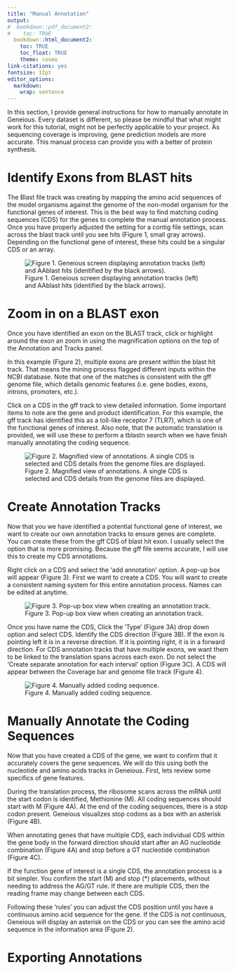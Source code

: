 ```yaml
---
title: "Manual Annotation"
output:
#  bookdown::pdf_document2:
#    toc: TRUE
  bookdown::html_document2: 
    toc: TRUE
    toc_float: TRUE
    theme: cosmo
link-citations: yes
fontsize: 12pt
editor_options: 
  markdown: 
    wrap: sentence
---
```


In this section, I provide general instructions for how to manually annotate in Geneious.
Every dataset is different, so please be mindful that what might work for this tutorial, might not be perfectly applicable to your project.
As sequencing coverage is improving, gene prediction models are more accurate.
This manual process can provide you with a better of protein synthesis.

# Identify Exons from BLAST hits

The Blast file track was creating by mapping the amino acid sequences of the model organisms against the genome of the non-model organism for the functional genes of interest.
This is the best way to find matching coding sequences (CDS) for the genes to complete the manual annotation process.
Once you have properly adjusted the setting for a contig file settings, scan across the blast track until you see hits (Figure 1, small gray arrows).
Depending on the functional gene of interest, these hits could be a singular CDS or an array.

![Figure 1. Geneious screen displaying annotation tracks (left) and AAblast hits (identified by the black arrows).](images/Identifying_hits.png)

# Zoom in on a BLAST exon

Once you have identified an exon on the BLAST track, click or highlight around the exon an zoom in using the magnification options on the top of the Annotation and Tracks panel.

In this example (Figure 2), multiple exons are present within the blast hit track.
That means the mining process flagged different inputs within the NCBI database.
Note that one of the matches is consistent with the gff genome file, which details genomic features (i.e. gene bodies, exons, introns, promoters, etc.).

Click on a CDS in the gff track to view detailed information.
Some important items to note are the gene and product identification.
For this example, the gff track has identified this as a toll-like receptor 7 (TLR7), which is one of the functional genes of interest.
Also note, that the automatic translation is provided, we will use these to perform a tblastn search when we have finish manually annotating the coding sequence.

![Figure 2. Magnified view of annotations. A single CDS is selected and CDS details from the genome files are displayed.](images/Zoom_in.png)

# Create Annotation Tracks

Now that you we have identified a potential functional gene of interest, we want to create our own annotation tracks to ensure genes are complete.
You can create these from the gff CDS of blast hit exon.
I usually select the option that is more promising.
Because the gff file seems accurate, I will use this to create my CDS annotations.

Right click on a CDS and select the 'add annotation' option.
A pop-up box will appear (Figure 3).
First we want to create a CDS.
You will want to create a consistent naming system for this entire annotation process.
Names can be edited at anytime.

![Figure 3. Pop-up box view when creating an annotation track.](images/AddingCDSAnnotation.png)

Once you have name the CDS, Click the 'Type' (Figure 3A) drop down option and select CDS.
Identify the CDS direction (Figure 3B).
If the exon is pointing left it is in a reverse direction.
If it is pointing right, it is in a forward direction.
For CDS annotation tracks that have multiple exons, we want them to be linked to the translation spans across each exon.
Do not select the 'Create separate annotation for each interval' option (Figure 3C).
A CDS will appear between the Coverage bar and genome file track (Figure 4).

![Figure 4. Manually added coding sequence.](images/CDS_view.png)

# Manually Annotate the Coding Sequences

Now that you have created a CDS of the gene, we want to confirm that it accurately covers the gene sequences.
We will do this using both the nucleotide and amino acids tracks in Geneious.
First, lets review some specifics of gene features.

During the translation process, the ribosome scans across the mRNA until the start codon is identified, Methionine (M).
All coding sequences should start with M (Figure 4A).
At the end of the coding sequences, there is a stop codon present.
Geneious visualizes stop codons as a box with an asterisk (Figure 4B).

When annotating genes that have multiple CDS, each individual CDS within the gene body in the forward direction should start after an AG nucleotide combination (Figure 4A) and stop before a GT nucleotide combination (Figure 4C).

If the function gene of interest is a single CDS, the annotation process is a bit simpler.
You confirm the start (M) and stop (\*) placements, without needing to address the AG/GT rule.
If there are multiple CDS, then the reading frame may change between each CDS.

Following these 'rules' you can adjust the CDS position until you have a continuous amino acid sequence for the gene.
If the CDS is not continuous, Geneious will display an asterisk on the CDS or you can see the amino acid sequence in the information area (Figure 2).

# Exporting Annotations
